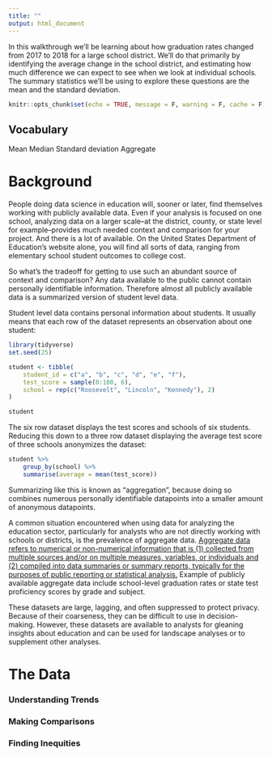 ```yaml
---
title: ""
output: html_document
---
```


In this walkthrough we'll be learning about how graduation rates changed from 2017 to 2018 for a large school district. We'll do that primarily by identifying the average change in the school district, and estimating how much difference we can expect to see when we look at individual schools. The summary statistics we'll be using to explore these questions are the mean and the standard deviation. 

```r
knitr::opts_chunk$set(echo = TRUE, message = F, warning = F, cache = F)
```

## Vocabulary 

Mean
Median
Standard deviation 
Aggregate

# Background

People doing data science in education will, sooner or later, find themselves working with publicly available data. Even if your analysis is focused on one school, analyzing data on a larger scale--at the district, county, or state level for example--provides much needed context and comparison for your project. And there is a lot of available. On the United States Department of Education's website alone, you will find all sorts of data, ranging from elementary school student outcomes to college cost.

So what's the tradeoff for getting to use such an abundant source of context and comparison? Any data available to the public cannot contain personally identifiable information. Therefore almost all publicly available data is a summarized version of student level data. 

Student level data contains personal information about students. It usually means that each row of the dataset represents an observation about one student: 

```r
library(tidyverse) 
set.seed(25)

student <- tibble(
    student_id = c("a", "b", "c", "d", "e", "f"), 
    test_score = sample(0:100, 6), 
    school = rep(c("Roosevelt", "Lincoln", "Kennedy"), 2)
)

student
```

The six row dataset displays the test scores and schools of six students. Reducing this down to a three row dataset displaying the average test score of three schools anonymizes the dataset: 

```r
student %>% 
    group_by(school) %>% 
    summarise(average = mean(test_score))
```

Summarizing like this is known as "aggregation", because doing so combines numerous personally identifiable datapoints into a smaller amount of anonymous datapoints. 

A common situation encountered when using data for analyzing the education sector, particularly for analysts who are not directly working with schools or districts, is the prevalence of aggregate data. [Aggregate data refers to numerical or non-numerical information that is (1) collected from multiple sources and/or on multiple measures, variables, or individuals and (2) compiled into data summaries or summary reports, typically for the purposes of public reporting or statistical analysis.](https://www.edglossary.org/aggregate-data/) Example of publicly available aggregate data include school-level graduation rates or state test proficiency scores by grade and subject.

These datasets are large, lagging, and often suppressed to protect privacy. Because of their coarseness, they can be difficult to use in decision-making. However, these datasets are available to analysts for gleaning insights about education and can be used for landscape analyses or to supplement other analyses.

# The Data

### Understanding Trends

### Making Comparisons

### Finding Inequities